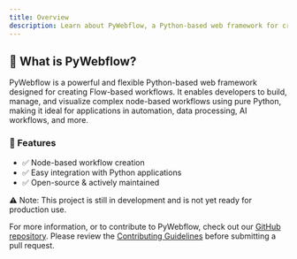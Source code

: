 ```yaml
---
title: Overview
description: Learn about PyWebflow, a Python-based web framework for creating Flow-based workflows.
---
```


## 🚀 What is PyWebflow?

PyWebflow is a powerful and flexible Python-based web framework designed for creating Flow-based workflows. It enables developers to build, manage, and visualize complex node-based workflows using pure Python, making it ideal for applications in automation, data processing, AI workflows, and more.

### 📌 Features

- ✅ Node-based workflow creation
- ✅ Easy integration with Python applications
- ✅ Open-source & actively maintained

⚠️ Note: This project is still in development and is not yet ready for production use.

For more information, or to contribute to PyWebflow, check out our [GitHub repository](https://github.com/muhammad-fiaz/pywebflow). Please review the [Contributing Guidelines](https://github.com/muhammad-fiaz/pywebflow/blob/main/CONTRIBUTING.md) before submitting a pull request.
